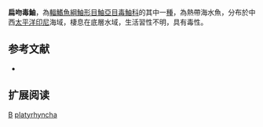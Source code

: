{{Speciesbox 
| color = pink
| taxon = Synanceia platyrhyncha
| status = NE
| status_system = IUCN3.1
| authority =  [[Bleeker|Bleeker]], 1870
| synonyms = *''Synanceia platyrhynchus,Bleeker, 1874''
}}
'''扁吻毒鮋'''，為[[輻鰭魚綱|輻鰭魚綱]][[鮋形目|鮋形目]][[鮋亞目|鮋亞目]][[毒鮋科|毒鮋科]]的其中一[[種|種]]，為熱帶海水魚，分布於中西[[太平洋|太平洋]][[印尼|印尼]]海域，棲息在底層水域，生活習性不明，具有毒性。

==参考文献==
*{{FishBase_species|genus=Synanceia|species=platyrhyncha|year=2014|month=5}}

== 扩展阅读 ==
{{refbegin}}
{{wikispecies-inline|Synanceia platyrhyncha|扁吻毒鮋}}
{{refend}}
{{Taxonbar|from=Q5010279}}

[[Category:有毒魚類|B]]
[[Category:毒鮋屬|platyrhyncha]]